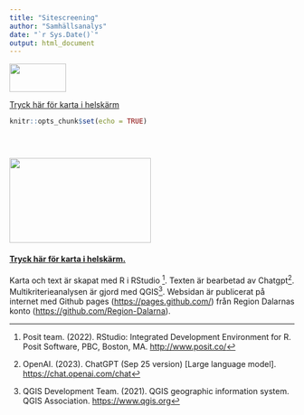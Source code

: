 ```yaml
---
title: "Sitescreening"
author: "Samhällsanalys"
date: "`r Sys.Date()`"
output: html_document
---
```

:::{#header}
<img src="logo_liggande_platta_farg.png" height="50" width="100" margin="0 auto"/> 
:::

<a href="https://region-dalarna.github.io/Sitescreening/" >Tryck här för karta i helskärm</a>

```r
knitr::opts_chunk$set(echo = TRUE)


  
```
:::{#header}
<img src="adt_tunga_fordon.png" height="150" width="250" margin="0 auto"/> 
:::

#### [Tryck här för karta i helskärm.](https://region-dalarna.github.io/Sitescreening/)


Karta och text är skapat med R i RStudio [^5]. Texten är bearbetad av Chatgpt[^6]. Multikriterieanalysen är gjord med QGIS[^7]. Websidan är publicerat på internet med Github pages (<https://pages.github.com/>) från Region Dalarnas konto (<https://github.com/Region-Dalarna>).
 
[^5]:Posit team. (2022). RStudio: Integrated Development Environment for R. Posit Software, PBC, Boston, MA. <http://www.posit.co/>
[^6]:OpenAI. (2023). ChatGPT (Sep 25 version) [Large language model]. <https://chat.openai.com/chat>
[^7]:QGIS Development Team. (2021). QGIS geographic information system. QGIS Association.
 <https://www.qgis.org>
